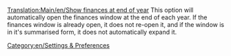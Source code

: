 [[Translation:Main/en/Show finances at end of year]]
{{en/-}}
This option will automatically open the finances window at the end of each year. If the finances window is already open, it does not re-open it, and if the window is in it's summarised form, it does not automatically expand it.


[[Category:en/Settings & Preferences]]
{{OpenTTD-Patch-Stub}}